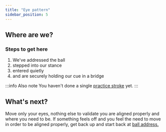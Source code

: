 ```yaml
---
title: "Eye pattern"
sidebar_position: 5
---
```


## Where are we?

### Steps to get here
1. We've addressed the ball
2. stepped into our stance
3. entered quietly 
4. and are securely holding our cue in a bridge

:::info Also note
You haven't done a single [practice stroke](practice-strokes) yet.
:::

## What's next?

Move only your eyes, nothing else to validate you are aligned properly and where you need to be. If something feels off and you feel the need to move in order to be aligned properly, get back up and start back at [ball address.](ball-address)
